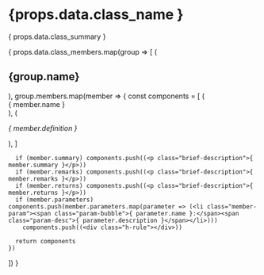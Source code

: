 # <div class="hidden-title">{props.data.class_name }</div>

{ props.data.class_summary }

{
  props.data.class_members.map(group => [
    (<h2>{group.name}</h2>),
    group.members.map(member => {
      const components = [
        (<div class="member-title">{ member.name }</div>),
        (<p class="member-definition"><i>{ member.definition }</i></p>),
      ]

      if (member.summary) components.push((<p class="brief-description">{ member.summary }</p>))
      if (member.remarks) components.push((<p class="brief-description">{ member.remarks }</p>))
      if (member.returns) components.push((<p class="brief-description">{ member.returns }</p>))
      if (member.parameters) components.push(member.parameters.map(parameter => (<li class="member-param"><span class="param-bubble">{ parameter.name }:</span><span class="param-desc">{ parameter.description }</span></li>)))
        components.push((<div class="h-rule"></div>))

      return components
    })
  ])
}
